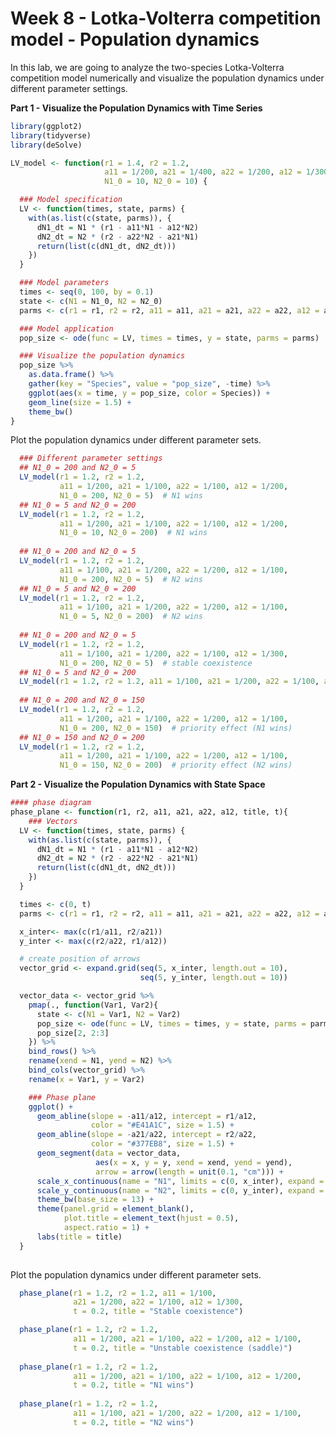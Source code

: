 # Week 8 - Lotka-Volterra competition model - Population dynamics {.unnumbered}

In this lab, we are going to analyze the two-species Lotka-Volterra competition model numerically and visualize the population dynamics under different parameter settings.

**Part 1 - Visualize the Population Dynamics with Time Series**

```r
library(ggplot2)
library(tidyverse)
library(deSolve)

LV_model <- function(r1 = 1.4, r2 = 1.2, 
                     a11 = 1/200, a21 = 1/400, a22 = 1/200, a12 = 1/300, 
                     N1_0 = 10, N2_0 = 10) {

  ### Model specification
  LV <- function(times, state, parms) {
    with(as.list(c(state, parms)), {
      dN1_dt = N1 * (r1 - a11*N1 - a12*N2)
      dN2_dt = N2 * (r2 - a22*N2 - a21*N1)
      return(list(c(dN1_dt, dN2_dt)))
    })
  }

  ### Model parameters
  times <- seq(0, 100, by = 0.1)
  state <- c(N1 = N1_0, N2 = N2_0)
  parms <- c(r1 = r1, r2 = r2, a11 = a11, a21 = a21, a22 = a22, a12 = a12)

  ### Model application
  pop_size <- ode(func = LV, times = times, y = state, parms = parms)

  ### Visualize the population dynamics
  pop_size %>%
    as.data.frame() %>%
    gather(key = "Species", value = "pop_size", -time) %>%
    ggplot(aes(x = time, y = pop_size, color = Species)) +
    geom_line(size = 1.5) +
    theme_bw()
}

```

Plot the population dynamics under different parameter sets.

```R
  ### Different parameter settings
  ## N1_0 = 200 and N2_0 = 5
  LV_model(r1 = 1.2, r2 = 1.2, 
           a11 = 1/200, a21 = 1/100, a22 = 1/100, a12 = 1/200, 
           N1_0 = 200, N2_0 = 5)  # N1 wins
  ## N1_0 = 5 and N2_0 = 200
  LV_model(r1 = 1.2, r2 = 1.2, 
           a11 = 1/200, a21 = 1/100, a22 = 1/100, a12 = 1/200, 
           N1_0 = 10, N2_0 = 200)  # N1 wins
  
  ## N1_0 = 200 and N2_0 = 5
  LV_model(r1 = 1.2, r2 = 1.2, 
           a11 = 1/100, a21 = 1/200, a22 = 1/200, a12 = 1/100, 
           N1_0 = 200, N2_0 = 5)  # N2 wins
  ## N1_0 = 5 and N2_0 = 200
  LV_model(r1 = 1.2, r2 = 1.2, 
           a11 = 1/100, a21 = 1/200, a22 = 1/200, a12 = 1/100, 
           N1_0 = 5, N2_0 = 200)  # N2 wins
  
  ## N1_0 = 200 and N2_0 = 5
  LV_model(r1 = 1.2, r2 = 1.2, 
           a11 = 1/100, a21 = 1/200, a22 = 1/100, a12 = 1/300, 
           N1_0 = 200, N2_0 = 5)  # stable coexistence
  ## N1_0 = 5 and N2_0 = 200
  LV_model(r1 = 1.2, r2 = 1.2, a11 = 1/100, a21 = 1/200, a22 = 1/100, a12 = 1/300, N1_0 = 5, N2_0 = 200)  # stable coexistence
  
  ## N1_0 = 200 and N2_0 = 150
  LV_model(r1 = 1.2, r2 = 1.2, 
           a11 = 1/200, a21 = 1/100, a22 = 1/200, a12 = 1/100, 
           N1_0 = 200, N2_0 = 150)  # priority effect (N1 wins)
  ## N1_0 = 150 and N2_0 = 200
  LV_model(r1 = 1.2, r2 = 1.2, 
           a11 = 1/200, a21 = 1/100, a22 = 1/200, a12 = 1/100, 
           N1_0 = 150, N2_0 = 200)  # priority effect (N2 wins)

```

**Part 2 - Visualize the Population Dynamics with State Space**

```r
#### phase diagram
phase_plane <- function(r1, r2, a11, a21, a22, a12, title, t){
    ### Vectors
  LV <- function(times, state, parms) {
    with(as.list(c(state, parms)), {
      dN1_dt = N1 * (r1 - a11*N1 - a12*N2)
      dN2_dt = N2 * (r2 - a22*N2 - a21*N1)
      return(list(c(dN1_dt, dN2_dt)))
    })
  }

  times <- c(0, t)
  parms <- c(r1 = r1, r2 = r2, a11 = a11, a21 = a21, a22 = a22, a12 = a12)

  x_inter<- max(c(r1/a11, r2/a21))
  y_inter <- max(c(r2/a22, r1/a12))

  # create position of arrows
  vector_grid <- expand.grid(seq(5, x_inter, length.out = 10),
                             seq(5, y_inter, length.out = 10))

  vector_data <- vector_grid %>%
    pmap(., function(Var1, Var2){
      state <- c(N1 = Var1, N2 = Var2)
      pop_size <- ode(func = LV, times = times, y = state, parms = parms)
      pop_size[2, 2:3]
    }) %>%
    bind_rows() %>%
    rename(xend = N1, yend = N2) %>%
    bind_cols(vector_grid) %>%
    rename(x = Var1, y = Var2)

    ### Phase plane
    ggplot() +
      geom_abline(slope = -a11/a12, intercept = r1/a12, 
                  color = "#E41A1C", size = 1.5) +
      geom_abline(slope = -a21/a22, intercept = r2/a22, 
                  color = "#377EB8", size = 1.5) +
      geom_segment(data = vector_data,
                   aes(x = x, y = y, xend = xend, yend = yend),
                   arrow = arrow(length = unit(0.1, "cm"))) +    
      scale_x_continuous(name = "N1", limits = c(0, x_inter), expand = c(0, 0)) +
      scale_y_continuous(name = "N2", limits = c(0, y_inter), expand = c(0, 0)) +
      theme_bw(base_size = 13) +
      theme(panel.grid = element_blank(),
            plot.title = element_text(hjust = 0.5),
            aspect.ratio = 1) +
      labs(title = title)
  }
  
```

Plot the population dynamics under different parameter sets.
  
```R
  phase_plane(r1 = 1.2, r2 = 1.2, a11 = 1/100, 
              a21 = 1/200, a22 = 1/100, a12 = 1/300, 
              t = 0.2, title = "Stable coexistence")

  phase_plane(r1 = 1.2, r2 = 1.2, 
              a11 = 1/200, a21 = 1/100, a22 = 1/200, a12 = 1/100, 
              t = 0.2, title = "Unstable coexistence (saddle)")
  
  phase_plane(r1 = 1.2, r2 = 1.2, 
              a11 = 1/200, a21 = 1/100, a22 = 1/100, a12 = 1/200, 
              t = 0.2, title = "N1 wins")
  
  phase_plane(r1 = 1.2, r2 = 1.2, 
              a11 = 1/100, a21 = 1/200, a22 = 1/200, a12 = 1/100, 
              t = 0.2, title = "N2 wins")
  
```
